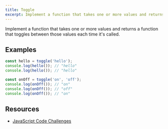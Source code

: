 ```yaml
---
title: Toggle
excerpt: Implement a function that takes one or more values and returns a function that toggles between those values each time it's called.
---
```


Implement a function that takes one or more values and returns a function that toggles between those values each time it's called.

## Examples

```js
const hello = toggle('hello');
console.log(hello()); // "hello"
console.log(hello()); // "hello"

const onOff = toggle('on', 'off');
console.log(onOff()); // "on"
console.log(onOff()); // "off"
console.log(onOff()); // "on"
```

## Resources

- [JavaScript Code Challenges](https://jscodechallenges.vercel.app/challenges/functions#11-design-a-function-with-toggle-functionality-for-given-list-of-inputs-where-toggle-function-accepts-list-of-values-to-be-toggled-upon)
